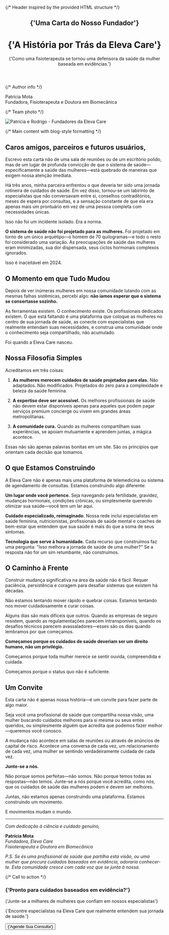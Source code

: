 
<div className="max-w-4xl mx-auto">

{/* Header inspired by the provided HTML structure */}

<header className="mb-16 pt-12 sm:pt-16">
  <div className="text-center">
    <h2 className="mt-16 font-mono text-xs/5 font-normal uppercase tracking-widest text-eleva-neutral-900/70 data-[dark]:text-eleva-neutral-900/60">
      {'Uma Carta do Nosso Fundador'}
    </h2>
    <h1 className="mt-2 text-pretty font-serif text-4xl font-light tracking-tighter text-eleva-primary data-[dark]:text-eleva-neutral-100 sm:text-6xl">
      {'A História por Trás da Eleva Care'}
    </h1>
    <p className="mx-auto mt-6 max-w-2xl text-balance text-base font-light text-eleva-neutral-900 lg:text-xl">
      {'Como uma fisioterapeuta se tornou uma defensora da saúde da mulher baseada em evidências.'}
    </p>
  </div>
</header>

{/* Author info */}

<div className="mb-12 mt-10 flex items-center justify-center gap-3">

  <div className="text-center">
    <div className="font-medium text-gray-900">Patrícia Mota</div>
    <div className="text-sm text-gray-600">Fundadora, Fisioterapeuta e Doutora em Biomecânica</div>
  </div>
</div>

{/* Team photo */}

<div className="mb-16 mt-12">
  <Image
    src="/img/about/team-photo.png"
    alt="Patrícia e Rodrigo - Fundadores da Eleva Care"
    width={900}
    height={600}
    className="mx-auto rounded-2xl shadow-lg"
    loading="lazy"
    sizes="(max-width: 768px) 100vw, (max-width: 1200px) 80vw, 800px"
  />
</div>

{/* Main content with blog-style formatting */}

<div className="prose prose-lg prose-gray max-w-none">

## Caros amigos, parceiros e futuros usuários,

Escrevo esta carta não de uma sala de reuniões ou de um escritório polido, mas de um lugar de profunda convicção de que o sistema de saúde—especificamente a saúde das mulheres—está quebrado de maneiras que exigem nossa atenção imediata.

Há três anos, minha parceira enfrentou o que deveria ter sido uma jornada rotineira de cuidados de saúde. Em vez disso, tornou-se um labirinto de especialistas que não conversavam entre si, conselhos contraditórios, meses de espera por consultas, e a sensação constante de que ela era apenas mais um prontuário em vez de uma pessoa completa com necessidades únicas.

Isso não foi um incidente isolado. Era a norma.

**O sistema de saúde não foi projetado para as mulheres.** Foi projetado em torno de um único arquétipo—o homem de 70 quilogramas—e todo o resto foi considerado uma variação. As preocupações de saúde das mulheres eram minimizadas, sua dor dispensada, seus ciclos hormonais complexos ignorados.

Isso é inaceitável em 2024.

## O Momento em que Tudo Mudou

Depois de ver inúmeras mulheres em nossa comunidade lutando com as mesmas falhas sistêmicas, percebi algo: **não íamos esperar que o sistema se consertasse sozinho.**

As ferramentas existem. O conhecimento existe. Os profissionais dedicados existem. O que está faltando é uma plataforma que coloque as mulheres no centro de sua jornada de saúde, as conecte com especialistas que realmente entendam suas necessidades, e construa uma comunidade onde o conhecimento seja compartilhado, não acumulado.

Foi quando a Eleva Care nasceu.

## Nossa Filosofia Simples

Acreditamos em três coisas:

1. **As mulheres merecem cuidados de saúde projetados para elas.** Não adaptados. Não modificados. Projetados do zero para a complexidade e beleza da saúde feminina.

2. **A expertise deve ser acessível.** Os melhores profissionais de saúde não devem estar disponíveis apenas para aqueles que podem pagar serviços premium concierge ou vivem em grandes áreas metropolitanas.

3. **A comunidade cura.** Quando as mulheres compartilham suas experiências, se apoiam mutuamente e aprendem juntas, a mágica acontece.

Essas não são apenas palavras bonitas em um site. São os princípios que orientam cada decisão que tomamos.

## O que Estamos Construindo

A Eleva Care não é apenas mais uma plataforma de telemedicina ou sistema de agendamento de consultas. Estamos construindo algo diferente:

**Um lugar onde você pertence.** Seja navegando pela fertilidade, gravidez, mudanças hormonais, condições crônicas, ou simplesmente querendo otimizar sua saúde—você tem um lar aqui.

**Cuidado especializado, reimaginado.** Nossa rede inclui especialistas em saúde feminina, nutricionistas, profissionais de saúde mental e coaches de bem-estar que entendem que sua saúde é mais do que a soma de seus sintomas.

**Tecnologia que serve à humanidade.** Cada recurso que construímos faz uma pergunta: "Isso melhora a jornada de saúde de uma mulher?" Se a resposta não for um sim retumbante, não construímos.

## O Caminho à Frente

Construir mudança significativa na área da saúde não é fácil. Requer paciência, persistência e coragem para desafiar sistemas que existem há décadas.

Não estamos tentando mover rápido e quebrar coisas. Estamos tentando nos mover cuidadosamente e curar coisas.

Alguns dias são mais difíceis que outros. Quando as empresas de seguro resistem, quando as regulamentações parecem intransponíveis, quando os desafios técnicos parecem avassaladores—esses são os dias quando lembramos por que começamos.

**Começamos porque os cuidados de saúde deveriam ser um direito humano, não um privilégio.**

Começamos porque toda mulher merece se sentir ouvida, compreendida e cuidada.

Começamos porque o status quo não é suficiente.

## Um Convite

Esta carta não é apenas nossa história—é um convite para fazer parte de algo maior.

Seja você uma profissional de saúde que compartilha nossa visão, uma mulher buscando cuidados melhores para si mesma ou seus entes queridos, ou simplesmente alguém que acredita que podemos fazer melhor—queremos você conosco.

A mudança não acontece em salas de reuniões ou através de anúncios de capital de risco. Acontece uma conversa de cada vez, um relacionamento de cada vez, uma mulher se sentindo verdadeiramente cuidada de cada vez.

**Junte-se a nós.**

Não porque somos perfeitas—não somos. Não porque temos todas as respostas—não temos. Junte-se a nós porque você acredita, como nós, que os cuidados de saúde das mulheres podem e devem ser melhores.

Juntas, não estamos apenas construindo uma plataforma. Estamos construindo um movimento.

E movimentos mudam o mundo.

---

_Com dedicação à ciência e cuidado genuíno,_

**Patrícia Mota**  
_Fundadora, Eleva Care_  
_Fisioterapeuta e Doutora em Biomecânica_

_P.S. Se és uma profissional de saúde que partilha esta visão, ou uma mulher que procura cuidados baseados em evidência, adoraria conhecer-te. Esta comunidade cresce com cada voz que se junta à nossa._

</div>

{/* Call to action */}

<div className="mt-16 rounded-3xl bg-gradient-to-br from-pink-50 to-purple-50 py-16 text-center">
  <h3 className="mx-auto max-w-xs font-mono text-xs/5 font-normal uppercase tracking-widest text-eleva-neutral-900/70">
    {'Pronto para cuidados baseados em evidência?'}
  </h3>
  <p className="mx-auto mt-2 max-w-3xl text-pretty font-serif text-4xl font-light tracking-tighter text-eleva-neutral-900 sm:text-5xl">
    {'Junte-se a milhares de mulheres que confiam em nossos especialistas'}
  </p>
  <p className="mx-auto mt-6 max-w-xl text-sm/6 text-eleva-neutral-900/60">
    {'Encontre especialistas na Eleva Care que realmente entendem sua jornada de saúde.'}
  </p>
  <div className="mt-8 flex justify-center gap-4">
    <Link href="/#experts">
      <Button size="lg" className="rounded-full">
        {'Agende Sua Consulta'}
      </Button>
    </Link>
  </div>
</div>

</div>
